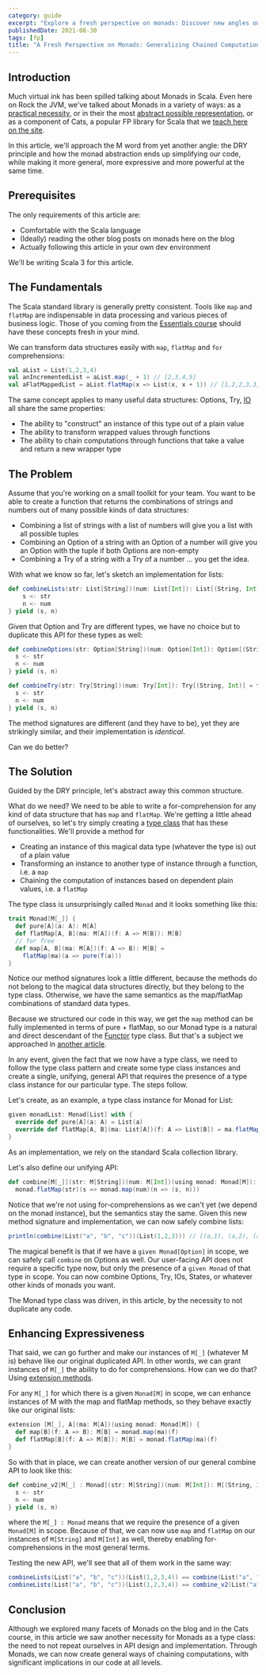 ```yaml
---
category: guide
excerpt: "Explore a fresh perspective on monads: Discover new angles on this familiar concept with Rock the JVM"
publishedDate: 2021-08-30
tags: [fp]
title: "A Fresh Perspective on Monads: Generalizing Chained Computations"
---
```


## Introduction

Much virtual ink has been spilled talking about Monads in Scala. Even here on Rock the JVM, we've talked about Monads in a variety of ways: as a [practical necessity](/articles/an-introduction-to-monads-in-scala), or in their the most [abstract possible representation](a-monad-is-a-monoid-in-the-category-of-endofunctors-scala), or as a component of Cats, a popular FP library for Scala that we [teach here on the site](/courses/cats).

In this article, we'll approach the M word from yet another angle: the DRY principle and how the monad abstraction ends up simplifying our code, while making it more general, more expressive and more powerful at the same time.

## Prerequisites

The only requirements of this article are:

- Comfortable with the Scala language
- (Ideally) reading the other blog posts on monads here on the blog
- Actually following this article in your own dev environment

We'll be writing Scala 3 for this article.

## The Fundamentals

The Scala standard library is generally pretty consistent. Tools like `map` and `flatMap` are indispensable in data processing and various pieces of business logic. Those of you coming from the [Essentials course](/courses/scala-essentials) should have these concepts fresh in your mind.

We can transform data structures easily with `map`, `flatMap` and `for` comprehensions:

```scala
val aList = List(1,2,3,4)
val anIncrementedList = aList.map(_ + 1) // [2,3,4,5]
val aFlatMappedList = aList.flatMap(x => List(x, x + 1)) // [1,2,2,3,3,4,4,5]
```

The same concept applies to many useful data structures: Options, Try, [IO](/courses/cats-effect) all share the same properties:

- The ability to "construct" an instance of this type out of a plain value
- The ability to transform wrapped values through functions
- The ability to chain computations through functions that take a value and return a new wrapper type

## The Problem

Assume that you're working on a small toolkit for your team. You want to be able to create a function that returns the combinations of strings and numbers out of many possible kinds of data structures:

- Combining a list of strings with a list of numbers will give you a list with all possible tuples
- Combining an Option of a string with an Option of a number will give you an Option with the tuple if both Options are non-empty
- Combining a Try of a string with a Try of a number ... you get the idea.

With what we know so far, let's sketch an implementation for lists:

```scala
def combineLists(str: List[String])(num: List[Int]): List[(String, Int)] = for {
    s <- str
    n <- num
} yield (s, n)
```

Given that Option and Try are different types, we have no choice but to duplicate this API for these types as well:

```scala
def combineOptions(str: Option[String])(num: Option[Int]): Option[(String, Int)] = for {
  s <- str
  n <- num
} yield (s, n)

def combineTry(str: Try[String])(num: Try[Int]): Try[(String, Int)] = for {
  s <- str
  n <- num
} yield (s, n)
```

The method signatures are different (and they have to be), yet they are strikingly similar, and their implementation is _identical_.

Can we do better?

## The Solution

Guided by the DRY principle, let's abstract away this common structure.

What do we need? We need to be able to write a for-comprehension for any kind of data structure that has `map` and `flatMap`. We're getting a little ahead of ourselves, so let's try simply creating a [type class](/articles/why-are-scala-type-classes-useful) that has these functionalities. We'll provide a method for

- Creating an instance of this magical data type (whatever the type is) out of a plain value
- Transforming an instance to another type of instance through a function, i.e. a `map`
- Chaining the computation of instances based on dependent plain values, i.e. a `flatMap`

The type class is unsurprisingly called `Monad` and it looks something like this:

```scala
trait Monad[M[_]] {
  def pure[A](a: A): M[A]
  def flatMap[A, B](ma: M[A])(f: A => M[B]): M[B]
  // for free
  def map[A, B](ma: M[A])(f: A => B): M[B] =
    flatMap(ma)(a => pure(f(a)))
}
```

Notice our method signatures look a little different, because the methods do not belong to the magical data structures directly, but they belong to the type class. Otherwise, we have the same semantics as the map/flatMap combinations of standard data types.

Because we structured our code in this way, we get the `map` method can be fully implemented in terms of pure + flatMap, so our Monad type is a natural and direct descendant of the [Functor](/articles/what-the-functor) type class. But that's a subject we approached in [another article](/articles/cats-essential-type-class-hierarchy).

In any event, given the fact that we now have a type class, we need to follow the type class pattern and create some type class instances and create a single, unifying, general API that requires the presence of a type class instance for our particular type. The steps follow.

Let's create, as an example, a type class instance for Monad for List:

```scala
given monadList: Monad[List] with {
  override def pure[A](a: A) = List(a)
  override def flatMap[A, B](ma: List[A])(f: A => List[B]) = ma.flatMap(f)
}
```

As an implementation, we rely on the standard Scala collection library.

Let's also define our unifying API:

```scala
def combine[M[_]](str: M[String])(num: M[Int])(using monad: Monad[M]): M[(String, Int)] =
  monad.flatMap(str)(s => monad.map(num)(n => (s, n)))
```

Notice that we're not using for-comprehensions as we can't yet (we depend on the monad instance), but the semantics stay the same. Given this new method signature and implementation, we can now safely combine lists:

```scala
println(combine(List("a", "b", "c"))(List(1,2,3))) // [(a,1), (a,2), (a,3), (b,1), (b,2), (b,3), (c,1), (c,2), (c,3)]
```

The magical benefit is that if we have a `given Monad[Option]` in scope, we can safely call `combine` on Options as well. Our user-facing API does not require a specific type now, but only the presence of a `given Monad` of that type in scope. You can now combine Options, Try, IOs, States, or whatever other kinds of monads you want.

The Monad type class was driven, in this article, by the necessity to not duplicate any code.

## Enhancing Expressiveness

That said, we can go further and make our instances of `M[_]` (whatever M is) behave like our original duplicated API. In other words, we can grant instances of `M[_]` the ability to do for comprehensions. How can we do that? Using [extension methods](/articles/scala-3-extension-methods).

For any `M[_]` for which there is a given `Monad[M]` in scope, we can enhance instances of M with the map and flatMap methods, so they behave exactly like our original lists:

```scala
extension [M[_], A](ma: M[A])(using monad: Monad[M]) {
  def map[B](f: A => B): M[B] = monad.map(ma)(f)
  def flatMap[B](f: A => M[B]): M[B] = monad.flatMap(ma)(f)
}
```

So with that in place, we can create another version of our general combine API to look like this:

```scala
def combine_v2[M[_] : Monad](str: M[String])(num: M[Int]): M[(String, Int)] = for {
  s <- str
  n <- num
} yield (s, n)
```

where the `M[_] : Monad` means that we require the presence of a given `Monad[M]` in scope. Because of that, we can now use `map` and `flatMap` on our instances of `M[String]` and `M[Int]` as well, thereby enabling for-comprehensions in the most general terms.

Testing the new API, we'll see that all of them work in the same way:

```scala
combineLists(List("a", "b", "c"))(List(1,2,3,4)) == combine(List("a", "b", "c"))(List(1,2,3,4)) // true
combineLists(List("a", "b", "c"))(List(1,2,3,4)) == combine_v2(List("a", "b", "c"))(List(1,2,3,4)) // true
```

## Conclusion

Although we explored many facets of Monads on the blog and in the Cats course, in this article we saw another necessity for Monads as a type class: the need to not repeat ourselves in API design and implementation. Through Monads, we can now create general ways of chaining computations, with significant implications in our code at all levels.
